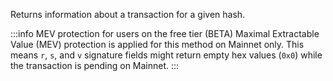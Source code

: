 Returns information about a transaction for a given hash.

:::info MEV protection for users on the free tier (BETA)
Maximal Extractable Value (MEV) protection is applied for this method on Mainnet only.
This means `r`, `s`, and `v` signature fields might return empty hex values (`0x0`)
while the transaction is pending on Mainnet.
:::